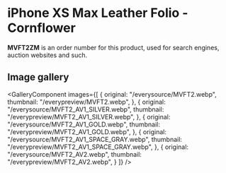 
# iPhone XS Max Leather Folio - Cornflower

<Callout type='info' emoji='👉🏻'>**MVFT2ZM** is an order number for this product, used for search engines, auction websites and such.</Callout>

## Image gallery

<GalleryComponent
    images={[
      {
        original: "/everysource/MVFT2.webp",
        thumbnail: "/everypreview/MVFT2.webp",
      },
      {
        original: "/everysource/MVFT2_AV1_SILVER.webp",
        thumbnail: "/everypreview/MVFT2_AV1_SILVER.webp",
      },
      {
        original: "/everysource/MVFT2_AV1_GOLD.webp",
        thumbnail: "/everypreview/MVFT2_AV1_GOLD.webp",
      },
      {
        original: "/everysource/MVFT2_AV1_SPACE_GRAY.webp",
        thumbnail: "/everypreview/MVFT2_AV1_SPACE_GRAY.webp",
      },
      {
        original: "/everysource/MVFT2_AV2.webp",
        thumbnail: "/everypreview/MVFT2_AV2.webp",
      }
    ]}
  />

